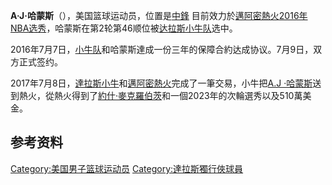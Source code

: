 {{noteTA|G1=NBA}}
{{Unreferenced|time=2017-02-28T15:34:51+00:00}}
{{Infobox NBA Player
| name            = A·J·哈蒙斯<br>A. J. Hammons
| image           =
| caption         = 
| position        = [[中鋒|中鋒]]
| height_ft       = 7
| height_in       = 0
| weight_lb       = 250
| league          = [[NBA|NBA]]
| team            = 邁阿密熱火
| number          = 20
| birth_date      = {{Birth date and age|1992|8|27}}
| birth_place     = {{USA}}[[印第安那州|印第安那州]][[卡梅爾|卡梅爾]]
| nationality     = {{USA}}
| high_school     = [[橡樹山高中|橡樹山高中]]，[[維吉尼亞州|維吉尼亞州]]
| college         = [[普渡大学|普渡大学]]（2012–2016）
| draft_year      = 2016
| draft_round     = 2
| draft_pick      = 46
| draft_team      = [[達拉斯小牛|達拉斯小牛]]
| career_start    = 2016
| career_end      =
| years1          = {{nbay|2016|start}}-present
| team1           = [[達拉斯小牛|達拉斯小牛]]
| years2          =  {{nbay|2015|end}}– {{nbay|2016|end}}
| team2           = [[德克薩斯傳奇|德克薩斯傳奇]]
| years3 = {{nbay|2016|end}}-至今
| team3 = [[達拉斯小牛|達拉斯小牛]]→[[邁阿密熱火|邁阿密熱火]]
| highlights      =
* [[全美AP榮譽獎|全美AP榮譽獎]] ([[2016_NCAA_Men's_Basketball_All-Americans|2016]])
* [[Big_Ten|Big Ten]]第一陣容 (2016)
* [[Big_Ten|Big Ten]] 第二陣容 (2015)
* [[Big_Ten|Big Ten]]年度最佳防守球員(2016)
* 3× [[Big_Ten|Big Ten]] 最佳防守陣容  (2014–2016)
* [[Big_Ten|Big Ten]] 最佳新人陣容 (2013)
| stat1label      =
| stat1value      =
| stat2label      =
| stat2value      =
| stat3label      =
| stat3value      =
| letter          =
| bbr             =
}}
'''A·J·哈蒙斯'''（{{lang-en|'''A.J. Hammons'''}}{{bd|1992年|8月27日|}}），美国篮球运动员，位置是[[中鋒|中鋒]] 目前效力於[[邁阿密熱火|邁阿密熱火]][[2016年NBA选秀|2016年NBA选秀]]，哈蒙斯在第2轮第46顺位被[[达拉斯小牛队|达拉斯小牛队]]选中。

2016年7月7日，[[小牛队|小牛队]]和哈蒙斯達成一份三年的保障合約达成协议。7月9日，双方正式签约。

2017年7月8日，[[達拉斯小牛|達拉斯小牛]]和[[邁阿密熱火|邁阿密熱火]]完成了一筆交易，小牛把[[A.J_·哈蒙斯|A.J ·哈蒙斯]]送到熱火，從熱火得到了[[約什·麥克羅伯茨|約什·麥克羅伯茨]]和一個2023年的次輪選秀以及510萬美金。

== 参考资料 ==
{{reflist}}

{{2016 NBA Draft}}

{{Authority control}}
{{DEFAULTSORT:Hammons, A.J.}}
[[Category:美国男子篮球运动员|Category:美国男子篮球运动员]]
[[Category:達拉斯獨行俠球員|Category:達拉斯獨行俠球員]]